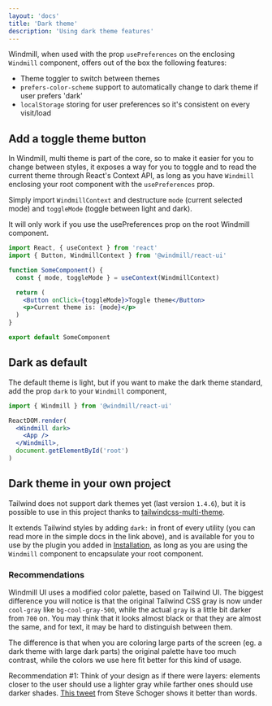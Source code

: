 ```yaml
---
layout: 'docs'
title: 'Dark theme'
description: 'Using dark theme features'
---
```



Windmill, when used with the prop `usePreferences` on the enclosing `Windmill` component, offers out of the box the following features:

- Theme toggler to switch between themes
- `prefers-color-scheme` support to automatically change to dark theme if user prefers 'dark'
- `localStorage` storing for user preferences so it's consistent on every visit/load

## Add a toggle theme button

In Windmill, multi theme is part of the core, so to make it easier for you to change between styles, it exposes a way for you to toggle and to read the current theme through React's Context API, as long as you have `Windmill` enclosing your root component with the `usePreferences` prop.

Simply import `WindmillContext` and destructure `mode` (current selected mode) and `toggleMode` (toggle between light and dark).

<Alert>It will only work if you use the usePreferences prop on the root Windmill component.</Alert>

```jsx title=SomeComponent.js
import React, { useContext } from 'react'
import { Button, WindmillContext } from '@windmill/react-ui'

function SomeComponent() {
  const { mode, toggleMode } = useContext(WindmillContext)

  return (
    <Button onClick={toggleMode}>Toggle theme</Button>
    <p>Current theme is: {mode}</p>
  )
}

export default SomeComponent
```

## Dark as default

The default theme is light, but if you want to make the dark theme standard, add the prop `dark` to your `Windmill` component,

```jsx title=App.js
import { Windmill } from '@windmill/react-ui'

ReactDOM.render(
  <Windmill dark>
    <App />
  </Windmill>,
  document.getElementById('root')
)
```

## Dark theme in your own project

Tailwind does not support dark themes yet (last version `1.4.6`), but it is possible to use in this project thanks to [tailwindcss-multi-theme](https://github.com/estevanmaito/tailwindcss-multi-theme/blob/master/README.md#-install).

It extends Tailwind styles by adding `dark:` in front of every utility (you can read more in the simple docs in the link above), and is available for you to use by the plugin you added in [Installation](installation), as long as you are using the `Windmill` component to encapsulate your root component.

### Recommendations

Windmill UI uses a modified color palette, based on Tailwind UI. The biggest difference you will notice is that the original Tailwind CSS gray is now under `cool-gray` like `bg-cool-gray-500`, while the actual `gray` is a little bit darker from `700` on. You may think that it looks almost black or that they are almost the same, and for text, it may be hard to distinguish between them.

The difference is that when you are coloring large parts of the screen (eg. a dark theme with large dark parts) the original palette have too much contrast, while the colors we use here fit better for this kind of usage.

Recommendation #1: Think of your design as if there were layers: elements closer to the user should use a lighter gray while farther ones should use darker shades. [This tweet](https://twitter.com/steveschoger/status/1151160261170126850/photo/1) from Steve Schoger shows it better than words.
